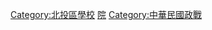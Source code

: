 {{Commons_category}}
{{Category_main}}

[[Category:北投區學校|Category:北投區學校]]
[[Category:國防大學之院系所|院]]
[[Category:中華民國政戰|Category:中華民國政戰]]